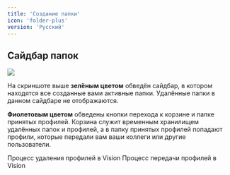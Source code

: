 ```yaml
---
title: 'Создание папки'
icon: 'folder-plus'
version: 'Русский'
---
```


## Сайдбар папок

<img src="/images/folders_sidebar.png">

На скриншоте выше **зелёным цветом** обведён сайдбар, в котором находятся все созданные вами активные папки. Удалённые папки в данном сайдбаре не отображаются.

**Фиолетовым цветом** обведены кнопки перехода к корзине и папке принятых профилей. Корзина служит временным хранилищем удалённых папок и профилей, а в папку принятых профилей попадают профили, которые передали вам ваши коллеги или другие пользователи. 

<CardGroup cols={2}>
    <Card href="/" title="Удаление и корзина профилей" icon="trash">
      Процесс удаления профилей в Vision
    </Card>
    <Card href="/" title="Передача профилей" icon="arrow-up-from-bracket">
      Процесс передачи профилей в Vision
    </Card>
  </CardGroup>

